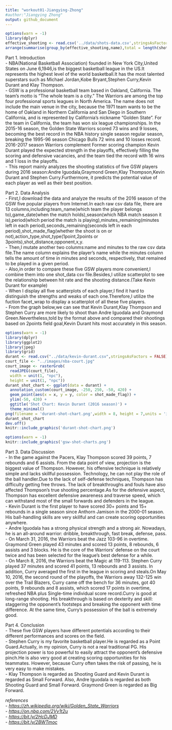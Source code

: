 ```yaml
---
title: "workout01-Jiangying-Zhong"
#author:"Jiangying Zhong"
output: github_document
---
```

```r
options(warn = -1) 
library(dplyr)
effective_shooting <- read.csv('../data/shots-data.csv',stringsAsFactors = FALSE)
arrange(summarise(group_by(effective_shooting,name),total = length(shot_type),made = sum(shot_made_flag == 'shot_yes'),perc_made = made / total ),desc(perc_made))
```
Part 1. Introduction\
    - NBA(National Basketball Association) founded in New York City,United States on June 6,1946,is the biggest basketball league in the US.It represents the highest level of the world basketball.It has the most talented superstars such as Michael Jordan,Kobe Bryant,Stephen Curry,Kevin Durant and Klay Thompson.\
    - GSW is a professional basketball team based in Oakland, California. The team's motto is "The whole team is a city." The Warriors are among the top four professional sports leagues in North America. The name does not include the main venue in the city, because the 1971 team wants to be the home of Oakland in Northern California and San Diego in Southern California, and is represented by California's nickname "Golden State". For the team in California, the team has won six league championships. In the 2015-16 season, the Golden State Warriors scored 73 wins and 9 losses, becoming the best record in the NBA history single season regular season, breaking the 1995-96 season Chicago Bulls 72 wins and 10 losses record. 2016-2017 season Warriors complement Former scoring champion Kevin Durant played the expected strength in the playoffs, effectively filling the scoring and defensive vacancies, and the team tied the record with 16 wins and 1 loss in the playoffs.\
    - This report mainly analyzes the shooting statistics of five GSW players during 2016 season:Andre Iguodala,Graymond Green,Klay Thompson,Kevin Durant and Stephen Curry.Furthermore, it predicts the potential value of each player as well as their best position.\
    
    
Part 2. Data Analysis\
    - First,I download the data and analyze the results of the 2016 season of the GSW five popular players from Internet.In each raw csv data file, there are 13 columns,including:team_name(which team the player belongs to),game_date(when the match holds),season(which NBA match season it is),period(which period the match is playing),minutes_remaining(minutes left in each period),seconds_remaining(seconds left in each period),shot_made_flag(whether the shoot is on or not),action_type,shot_type(1point,2points or 3points),shot_distance,opponent,x,y.\
    - Then,I mutate another two colunms:name and minutes to the raw csv data file.The name column explains the player's name while the minutes column tells the amount of time in minutes and seconds, respectively, that remained to be played in a given period.\
    - Also,in order to compare these five GSW players more convenient,I combine them into one shot_data csv file.Besides,I utilize scatterplot to see the relationship between hit rate and the shooting distance.(Take Kevin Durant for example)\
    - When I display all five scatterplots of each player,I find it hard to distinguish the strengths and weaks of each one.Therefore,I utilize the fuction facet_wrap to display a scatterplot of all these five players.\
     - From the graph below,we can see that Kevin Durant,Klay Thompson and Stephen Curry are more likely to shoot than Andre Iguodala and Graymond Green.Nevertheless,told by the format above and compared their shootings based on 2points field goal,Kevin Durant hits most accurately in this season.\

     
```r
options(warn = -1)
library(dplyr)
library(ggplot2)
library(jpeg)
library(grid)
durant <- read.csv("../data/kevin-durant.csv",stringsAsFactors = FALSE)
court_file <- "../images/nba-court.jpg"
court_image <- rasterGrob(
  readJPEG(court_file),
  width = unit(1, "npc"),
  height = unit(1, "npc"))
durant_shot_chart <- ggplot(data = durant) +
  annotation_custom(court_image, -250, 250, -50, 420) +
  geom_point(aes(x = x, y = y, color = shot_made_flag)) +
  ylim(-50, 420) +
  ggtitle('Shot Chart: Kevin Durant (2016 season)') +
  theme_minimal()
png(filename = 'durant-shot-chart.png',width = 8, height = 7,units = 'in',res = 200)
durant_shot_chart
dev.off()
knitr::include_graphics('durant-shot-chart.png')
```
    
    
    
```r
options(warn = -1)
knitr::include_graphics('gsw-shot-charts.png')
```
   
    
    
Part 3. Data Discussion\
    - In the game against the Pacers, Klay Thompson scored 39 points, 7 rebounds and 6 assists. From the data point of view, projection is the biggest value of Thompson. However, his offensive technique is relatively simple and lacks skillful possession. Technology, he can not play the role of the ball handler.Due to the lack of self-defense techniques, Thompson has difficulty getting free throws. The lack of breakthroughs and fouls have also affected Thompson's true shooting percentage.As for the defensive aspect, Thompson has excellent defensive awareness and traverse speed, which can withstand most of the small forwards and defenders in the league.\
    - Kevin Durant is the first player to have scored 30+ points and 15+ rebounds in a single season since Anthorn Jamison in the 2000-01 season. His ball-handling skills are very skillful and can create scoring opportunities anywhere.\
    - Andre Iguodala has a strong physical strength and a strong air. Nowadays, he is an all-around warrior: dribble, breakthrough, fast break, defense, pass.\
    - On March 31, 2016, the Warriors beat the Jazz 103-96 in overtime. Graymond Green played 43 minutes and scored 13 points, 8 rebounds, 6 assists and 3 blocks. He is the core of the Warriors' defense on the court twice and has been selected for the league's best defense for a while.\
    - On March 8, 2016, the Warriors beat the Magic at 119-113. Stephen Curry played 37 minutes and scored 41 points, 13 rebounds and 3 assists. In addition, Curry averaged the first in the league in scoring and steals.On May 10, 2016, the second round of the playoffs, the Warriors away 132-125 win over the Trail Blazers, Curry came off the bench for 36 minutes, got 40 points, 9 rebounds and 8 assists, which scored 17 points in overtime, refreshed NBA plus Single-time individual score record.Curry is good at long-range shooting. His breakthrough is based on dexterity and skill: staggering the opponent's footsteps and breaking the opponent with time difference. At the same time, Curry's possession of the ball is extremely good.\
    
    
Part 4. Conclusion\
    - These five GSW players have different potentials according to their different performances and scores on the field.\
    - Stephen Curry is my favorite basketball player.He is regarded as a Point Guard.Actually, in my opinion, Curry is not a real traditional PG. His projection power is too powerful to easily attract the opponent's defensive pinch.He is also very good at creating scoring opportunities for his teammates. However, because Curry often takes the risk of passing, he is very easy to make mistakes. \
    - Klay Thompson is regarded as Shooting Guard and Kevin Durant is regarded as Small Forward. Also, Andre Iguodala is regarded as both Shooting Guard and Small Forward. Graymond Green is regarded as Big Forward.\
    

*references*\
    - *<https://zh.wikipedia.org/wiki/Golden_State_Warriors>*\
    - *<https://on.nba.com/2Vv1t2u>*\
    - *<https://bit.ly/2HcDJMD>*\
    - *<https://bit.ly/2BWTmoc>*\
    